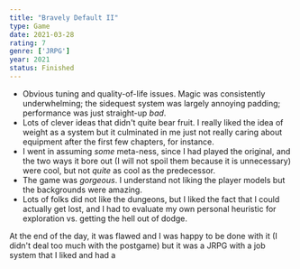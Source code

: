 ```yaml
---
title: "Bravely Default II"
type: Game
date: 2021-03-28
rating: 7
genre: ['JRPG']
year: 2021
status: Finished
---
```


- Obvious tuning and quality-of-life issues. Magic was consistently underwhelming; the sidequest system was largely annoying padding; performance was just straight-up _bad_.
- Lots of clever ideas that didn't quite bear fruit. I really liked the idea of weight as a system but it culminated in me just not really caring about equipment after the first few chapters, for instance.
- I went in assuming _some_ meta-ness, since I had played the original, and the two ways it bore out (I will not spoil them because it is unnecessary) were cool, but not _quite_ as cool as the predecessor.
- The game was _gorgeous_. I understand not liking the player models but the backgrounds were amazing.
- Lots of folks did not like the dungeons, but I liked the fact that I could actually get lost, and I had to evaluate my own personal heuristic for exploration vs. getting the hell out of dodge.

At the end of the day, it was flawed and I was happy to be done with it (I didn't deal too much with the postgame) but it was a JRPG with a job system that I liked and had a
